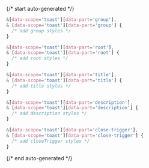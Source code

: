 {/* start auto-generated */}

```scss
&[data-scope='toast'][data-part='group'],
& [data-scope='toast'][data-part='group'] {
  /* add group styles */
}

&[data-scope='toast'][data-part='root'],
& [data-scope='toast'][data-part='root'] {
  /* add root styles */
}

&[data-scope='toast'][data-part='title'],
& [data-scope='toast'][data-part='title'] {
  /* add title styles */
}

&[data-scope='toast'][data-part='description'],
& [data-scope='toast'][data-part='description'] {
  /* add description styles */
}

&[data-scope='toast'][data-part='close-trigger'],
& [data-scope='toast'][data-part='close-trigger'] {
  /* add closeTrigger styles */
}
```

{/* end auto-generated */}
